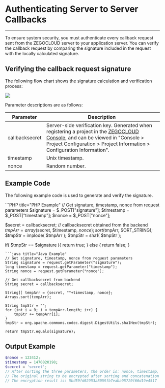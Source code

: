 # Authenticating Server to Server Callbacks
---

To ensure system security, you must authenticate every callback request sent from the ZEGOCLOUD server to your application server. You can verify the callback request by comparing the signature included in the request with the locally calculated signature.

## Verifying the callback request signature

The following flow chart shows the signature calculation and verification process:

<Frame width="512" height="auto" caption="">
  <img src="https://storage.zego.im/sdk-doc/Pics/server_v2/Verify_signature_en.png" />
</Frame>

Parameter descriptions are as follows:

| Parameter | Description |
|-----------|-------------|
| callbacksecret | Server-side verification key. Generated when registering a project in the [ZEGOCLOUD Console](https://console.zego.im/), and can be viewed in "Console > Project Configuration > Project Information > Configuration Information". |
| timestamp | Unix timestamp. |
| nonce | Random number. |


## Example Code

The following example code is used to generate and verify the signature.

<CodeGroup> 
```PHP title="PHP Example"
// Get signature, timestamp, nonce from request parameters
$signature = $_POST["signature"];
$timestamp = $_POST["timestamp"];
$nonce = $_POST["nonce"];

$secret = callbacksecret; // callbacksecret obtained from the backend
$tmpArr = array($secret, $timestamp, $nonce);
sort($tmpArr, SORT_STRING);
$tmpStr = implode( $tmpArr );
$tmpStr = sha1( $tmpStr );

if( $tmpStr == $signature ){
    return true;
} else {
    return false;
}
```
```java title="Java Example"
// Get signature, timestamp, nonce from request parameters
String signature = request.getParameter("signature");
long timestamp = request.getParameter("timestamp");
String nonce = request.getParameter("nonce");

// Get callbacksecret from backend
String secret = callbacksecret;

String[] tempArr = {secret, ""+timestamp, nonce};
Arrays.sort(tempArr);
        
String tmpStr = "";
for (int i = 0; i < tempArr.length; i++) {
    tmpStr += tempArr[i];
}
tmpStr = org.apache.commons.codec.digest.DigestUtils.sha1Hex(tmpStr);

return tmpStr.equals(signature);
```

</CodeGroup>

## Output Example

```PHP title="PHP Example"
$nonce = 123412;
$timestamp = 1470820198;
$secret = 'secret';
// After sorting the three parameters, the order is: nonce, timestamp, secret
// The original string to be encrypted after sorting and concatenation is: 1234121470820198secret
// The encryption result is: 5bd59fd62953a8059fb7eaba95720f66d19e4517
```